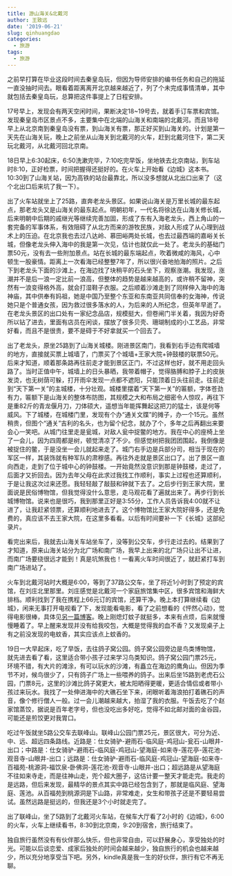 ```yaml
---
title: 游山海关&北戴河
author: 王致远
date: '2019-06-21'
slug: qinhuangdao
categories:
  - 旅游
tags:
  - 旅游
---
```


之前早打算在毕业这段时间去秦皇岛玩，但因为导师安排的编书任务和自己的拖延一直没抽时间去。眼看着距离离开北京越来越近了，列了个未完成事情清单，其中就包括去秦皇岛玩，总算把这件事提上了日程安排。

17号早上，发现会有两天空闲时间，果断决定18~19号去，就着手订车票和宾馆。发现秦皇岛市区景点不多，主要集中在北端的山海关和南端的北戴河。而且18号早上从北京南到秦皇岛没有票，到山海关有票，那正好买到山海关的。计划是第一天先在山海关玩，晚上之前坐从山海关到北戴河的火车，赶到北戴河住下，第二天玩北戴河，从北戴河回北京南。

18日早上6:30起床，6:50洗漱完毕，7:10吃完早饭，坐地铁去北京南站，到车站时8:10，正好检票，时间把握得还挺好的。在火车上开始看《边城》这本书。10:30到了山海关站，因为高铁的站台最靠北，所以没多想就从北出口出来了（这个北出口后来坑了我一下）。

出了火车站就坐上了25路，直奔老龙头景区。如果说山海关是万里长城的最东起点，那老龙头又是山海关的最东起点。明朝初年，一代名将徐达在山海关修长城，后来明朝中后期的戚继光等继续完善加固，形成了东有入海老龙头，西上角山的一套完备的军事体系，有效阻碍了从北方而来的游牧民族，对敌人形成了从心理到战术上的压迫。在北京我也去过八达岭、慕田峪两处长城，也去过最西端的嘉峪关长城，但像老龙头伸入海中的我是第一次见，估计也就仅此一处了。老龙头的基础门票50元，没有去一些附加景点。站在长城的最东端起点，吹着微咸的海风，心中顿生一股豪情。距离上一次看海已经整整7年了，所以很兴奋地拍海的照片。之后下到老龙头下面的沙滩上，在海边找了块稍平的石头坐下，观察涨潮。我发现，涨潮并不是后一浪一定比前一浪高，但整体的趋势是越来越高的，或许稍不留神，突然有一浪变得格外高，就会打湿鞋子衣服。之后顺着沙滩走到了同样伸入海中的海神庙，其中供奉有妈祖，她是中国乃至整个东亚和东南亚共同信奉的女海神，传说她只是个普通女孩，因为救过很多落水的人，为后来的人所纪念，但英年早逝了。在老龙头景区的出口处有一家纪念品店，规模挺大，但卷闸门半关着，我因为好奇所以钻了进去，里面有店员在闲谈，摆放了很多贝壳、珊瑚制成的小工艺品，非常好看，而且不是很贵，要不是碍于不好拿就买一个回去了。

出了老龙头，原坐25路到了山海关城楼。刚进景区南门，我看到右手边有爬城墙的地方，直接就买票上城墙了，门票买了个城墙+王家大院+钟鼓楼的联票50元。后来才知道，顺着那条路再往前走才能到景区正门，不过这样也好，就不用走回头路了。当时正值中午，城墙上的日头暴晒，我带着帽子，觉得胳膊和脖子上的皮肤发烫，也无树荫可躲，打开雨伞发现一点都不遮阳，只能顶着日头往前走。往前走到“天下第一关”的主城楼，十分壮观。城楼里摆着“天下第一关”的匾额，字体苍劲有力，匾额下是山海关的整体布防图，其规模之大和布局之细密令人惊叹，再往下是重82斤的青龙偃月刀，刀体硕大，遥想当年能挥舞起这把刀的猛士，该是何等威风。下了城楼，在城楼门里，发现有个办“通关文牒”的摊子，办一个15元。虽然稍贵，但图个“通关”吉利的名头，也为留个纪念，就办了个，多年之后再翻出来要会心一笑吧。从城门往里走是瓮城，对敌人瓮中捉鳖的地方。我在中心的座椅上坐了一会儿，因为四周都是树，顿觉清凉了不少。但感觉树把我团团围起，我倒像是被捉住的鳖，于是没坐一会儿就起来走了。城门右手边是兵部分司，相当于现在的军区一样，其装饰就有种军队的肃穆感。再往外走就是景区出口了。出了景区一直向西走，走到了位于城中心的钟鼓楼。一开始竟然没意识到那是钟鼓楼，走过了，后面才又折回去。因为去年父母在此求过我找工作顺利，事实上过程也还算顺利，于是让我这次过来还愿。我轻轻敲了敲鼓和钟就下去了。之后步行到王家大院，里面说是民俗博物馆，但我觉得没什么意思，走马观花看了遍就出来了。再步行到长城博物馆。说来也是很巧，我到那里正好是3:55分，工作人员告诉我4:00就不让进了，让我赶紧领票，还算顺利地进去了。这个博物馆比王家大院好得多，还是免费的，真应该不去王家大院，在这里多看看。以后有时间要补一下《长城》这部纪录片。

看完出来后，我就去山海关车站坐车了，没等到公交车，步行走过去的。结果到了才知道，原来山海关站分为北广场和南广场，我早上出来的北广场只让出不让进，而南广场要绕很远才能到！真是坑煞我也！一看离火车时间很近了，就赶紧打车到南广场进站了。

火车到北戴河站时大概是6:00，等到了37路公交车，坐了将近1小时到了预定的宾馆，在刘庄北里那里。刘庄感觉是北戴河一个家庭旅馆集中区，很多宾馆和海鲜大排档。顺利找到了我在携程上66元订的宾馆，还算干净。晚上本打算继续看《边城》，闲来无事打开电视看了下，发现能看电影，看了之前想看的《怦然心动》，觉得电影很棒，具体见[另一篇博客](https://www.wzyblog.top/post/2019/06/20/flipped/)。晚上刚熄灯蚊子就挺多，本来有点烦，后来就慢慢睡着了。早上醒来发现并没有给我咬包，大概是觉得我的血不香？又发现桌子上有之前没发现的电蚊香，其实应该点上蚊香的。

19日一大早起床，吃了早饭，去往鸽子窝公园。鸽子窝公园旁边是鸟类博物馆，就先进去看了看，这里适合带小孩子过来学习鸟类知识。鸽子窝公园门票25元，环境不错，有大片的滩涂，有可以玩水的沙滩，有矗立在海边的鹰角山。但因为季节不对，候鸟很少了，只有鸽子广场上一些喂养的鸽子。出来后坐15路到老虎石公园，门票8元，这里的沙滩比鸽子窝更大，被太阳晒得更暖，更适合情侣或者带小孩过来玩水。我找了一处伸进海中的大礁石坐下来，闭眼听着海浪拍打着礁石的声音，像个修行僧人一般。过一会儿潮越来越大，拍湿了我的衣服。午饭去吃了个赵家馆蒸饺，据说是百年老字号，但也没吃出多好吃，觉得不如北邮对面的金谷园，可能还是煎饺更对我胃口。

吃过午饭就坐5路公交车去联峰山。联峰山公园门票25元，景区很大，可分为近、中、远、超远四条路线。近路是：仕女骑驴-避雨石-临风庭-鸡冠山-瓮石-山眼井-出口；中路是：仕女骑驴-避雨石-临风庭-鸡冠山-望海庭-如来寺-莲花亭-莲花池-观音寺-山眼井-出口；远路是：仕女骑驴-避雨石-临风庭-鸡冠山-望海庭-如来寺-百福苑-桃源洞-福饮泉-卧佛洞-莲花池-观音寺-山眼井-出口；超远路是从望海庭不往如来寺走，而是往神山走，兜个超大圈子，这估计要一整天才能走完。我走的是远路，但后来发现，最精华的景点其实中路已经包含到了，那就是临风庭、望海庭、莲池。从百福苑到桃源洞是下山路，非常难走，女生和带孩子还是不要轻易尝试。虽然远路是挺远的，但我还是3个小时就走完了。

出了联峰山，坐了5路到了北戴河火车站，在候车大厅看了2小时的《边城》，6:00的火车，火车上继续看书，8:30到北京南，9:20到宿舍，旅行结束了。

独自旅行虽然没有有伙伴那么快乐，但也非常自由，可以舒展身心，享受独处的时光。可能以后谈恋爱、成家后独处的时间会越来越少，独自旅行的机会也越来越少，所以充分地享受当下吧。另外，kindle真是我一生的好伙伴，旅行有它不再无聊。
